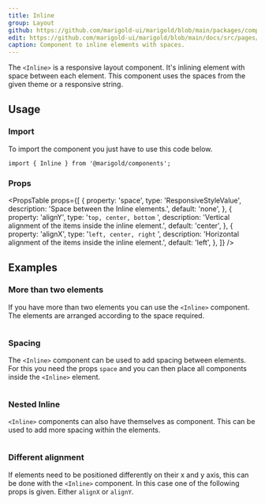 ```yaml
---
title: Inline
group: Layout
github: https://github.com/marigold-ui/marigold/blob/main/packages/components/src/Inline/Inline.tsx
edit: https://github.com/marigold-ui/marigold/blob/main/docs/src/pages/components/inline.mdx
caption: Component to inline elements with spaces.
---
```


The `<Inline>` is a responsive layout component. It's inlining element with space between each element. This component uses the spaces from the given theme or a responsive string.

<Preview>
  <BasicInline />
</Preview>

## Usage

### Import

To import the component you just have to use this code below.

```tsx
import { Inline } from '@marigold/components';
```

### Props

<PropsTable
  props={[
    {
      property: 'space',
      type: 'ResponsiveStyleValue<string>',
      description: 'Space between the Inline elements.',
      default: 'none',
    },
    {
      property: 'alignY',
      type: '`top, center, bottom` ',
      description: 'Vertical alignment of the items inside the inline element.',
      default: 'center',
    },
    {
      property: 'alignX',
      type: '`left, center, right` ',
      description:
        'Horizontal alignment of the items inside the inline element.',
      default: 'left',
    },
  ]}
/>

## Examples

### More than two elements

If you have more than two elements you can use the `<Inline>` component. The elements are arranged according to the space required.

```tsx preview file=components/Inline/inline-elements.demo.tsx

```

### Spacing

The `<Inline>` component can be used to add spacing between elements.
For this you need the props `space` and you can then place all components inside the `<Inline>` element.

```tsx preview file=components/Inline/inline-spacing.demo.tsx

```

### Nested Inline

`<Inline>` components can also have themselves as component. This can be used to add more spacing within the elements.

```tsx preview file=components/Inline/inline-nested.demo.tsx

```

### Different alignment

If elements need to be positioned differently on their x and y axis, this can be done with the `<Inline>` component.
In this case one of the following props is given. Either `alignX` or `alignY`.

```tsx preview file=components/Inline/inline-alignments.demo.tsx

```
